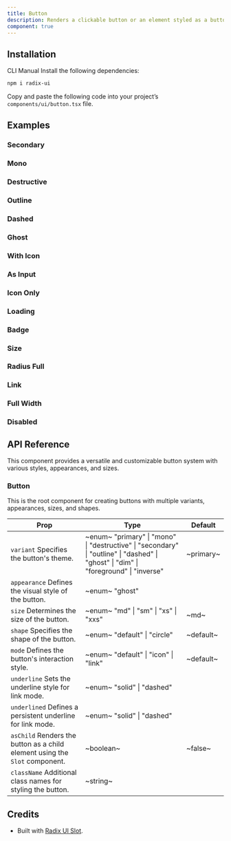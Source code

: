 ```yaml
---
title: Button
description: Renders a clickable button or an element styled as a button
component: true
---
```


<ExamplePreview path="button/default" />

## Installation

<Tabs defaultValue="cli">

<TabsList>
  <TabsTrigger value="cli">CLI</TabsTrigger>
  <TabsTrigger value="manual">Manual</TabsTrigger>
</TabsList>

<TabsContent value="cli">
  <CliCommands name="button" />
</TabsContent>

<TabsContent value="manual">    
<Steps>

<Step>
Install the following dependencies:

```bash
npm i radix-ui
```

</Step>

<Step>

Copy and paste the following code into your project’s `components/ui/button.tsx` file.

<ComponentPreview name="button" />

</Step>

</Steps>

</TabsContent>

</Tabs>

## Examples

### Secondary

<ExamplePreview path="button/secondary" />

### Mono

<ExamplePreview path="button/mono" />

### Destructive

<ExamplePreview path="button/destructive" />

### Outline

<ExamplePreview path="button/outline" />

### Dashed

<ExamplePreview path="button/dashed" />

### Ghost

<ExamplePreview path="button/ghost" />

### With Icon

<ExamplePreview path="button/with-icon" />

### As Input

<ExamplePreview path="button/as-input" />

### Icon Only

<ExamplePreview path="button/icon" />

### Loading

<ExamplePreview path="button/loading" />

### Badge

<ExamplePreview path="button/badge" />

### Size

<ExamplePreview path="button/size" />

### Radius Full

<ExamplePreview path="button/radius-full" />

### Link

<ExamplePreview path="button/link" />

### Full Width

<ExamplePreview path="button/full-width" />

### Disabled

<ExamplePreview path="button/disabled" />

## API Reference

This component provides a versatile and customizable button system with various styles, appearances, and sizes.

### Button

This is the root component for creating buttons with multiple variants, appearances, sizes, and shapes.

| **Prop**                                                                                               | **Type**                                                                                                                                                          | **Default** |
| ------------------------------------------------------------------------------------------------------ | ----------------------------------------------------------------------------------------------------------------------------------------------------------------- | ----------- |
| `variant` <PopoverInfo>Specifies the button's theme.</PopoverInfo>                                     | ~enum~ <PopoverInfo> "primary" \| "mono" \| "destructive" \| "secondary" \| "outline" \| "dashed" \| "ghost" \| "dim" \| "foreground" \| "inverse" </PopoverInfo> | ~primary~   |
| `appearance` <PopoverInfo>Defines the visual style of the button.</PopoverInfo>                        | ~enum~ <PopoverInfo> "ghost" </PopoverInfo>                                                                                                                       | <Na/>       |
| `size` <PopoverInfo>Determines the size of the button.</PopoverInfo>                                   | ~enum~ <PopoverInfo> "md" \| "sm" \| "xs" \| "xxs" </PopoverInfo>                                                                                                 | ~md~        |
| `shape` <PopoverInfo>Specifies the shape of the button.</PopoverInfo>                                  | ~enum~ <PopoverInfo> "default" \| "circle" </PopoverInfo>                                                                                                         | ~default~   |
| `mode` <PopoverInfo>Defines the button's interaction style.</PopoverInfo>                              | ~enum~ <PopoverInfo> "default" \| "icon" \| "link" </PopoverInfo>                                                                                                 | ~default~   |
| `underline` <PopoverInfo>Sets the underline style for link mode.</PopoverInfo>                         | ~enum~ <PopoverInfo> "solid" \| "dashed" </PopoverInfo>                                                                                                           | <Na/>       |
| `underlined` <PopoverInfo>Defines a persistent underline for link mode.</PopoverInfo>                  | ~enum~ <PopoverInfo> "solid" \| "dashed" </PopoverInfo>                                                                                                           | <Na/>       |
| `asChild` <PopoverInfo>Renders the button as a child element using the `Slot` component.</PopoverInfo> | ~boolean~                                                                                                                                                         | ~false~     |
| `className` <PopoverInfo>Additional class names for styling the button.</PopoverInfo>                  | ~string~                                                                                                                                                          | <Na/>       |

## Credits

- Built with [Radix UI Slot](https://www.radix-ui.com/primitives/docs/utilities/slot).
